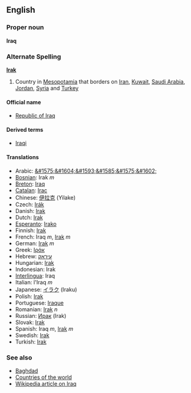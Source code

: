 ==English==
===Proper noun===
'''Iraq'''

=== Alternate Spelling ===
'''[[Irak]]'''

# Country in [[Mesopotamia]] that borders on [[Iran]], [[Kuwait]], [[Saudi Arabia]], [[Jordan]], [[Syria]] and [[Turkey]]
====Official name====
*[[Republic of Iraq]]

====Derived terms====
*[[Iraqi]]

==== Translations ====
*Arabic: [[&#1575;&#1604;&#1593;&#1585;&#1575;&#1602;]]
*[[Bosnian]]: Irak ''m''
*[[Breton]]: [[Iraq]]
*[[Catalan]]: [[Irac]]
*Chinese: [[伊拉克]] (Yilake)
*Czech: [[Irák]]
*Danish: [[Irak]]
*Dutch: [[Irak]]
*[[Esperanto]]: [[Irako]]
*Finnish: [[Irak]]
*French: Iraq ''m'', [[Irak]] ''m''
*German: [[Irak]] ''m''
*Greek: [[Ιράκ]]
*Hebrew: [[עיראק]]
*Hungarian: [[Irak]]
*Indonesian: Irak
*[[Interlingua]]: Iraq
*Italian: l'Iraq ''m''
*Japanese: [[イラク]] (Iraku)
*Polish: [[Irak]]
*Portuguese: [[Iraque]]
*Romanian: [[Irak]] ''n''
*Russian: [[Ирак]] (Irak)
*Slovak: [[Irak]]
*Spanish: Iraq ''m'', [[Irak]] ''m''
*Swedish: [[Irak]]
*Turkish: [[Irak]]

===See also===
*[[Baghdad]]
*[[Countries of the world]]
*[[w:Iraq|Wikipedia article on Iraq]]